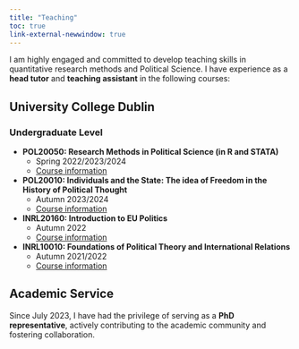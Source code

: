 ```yaml
---
title: "Teaching"
toc: true 
link-external-newwindow: true
---
```

    
I am highly engaged and committed to develop teaching skills in quantitative research methods and Political Science. I have experience as a **head tutor** and **teaching assistant** in the following courses:


## University College Dublin 

### Undergraduate Level

- **POL20050: Research Methods in Political Science (in R and STATA)**
    - Spring 2022/2023/2024 
    - [Course information](https://hub.ucd.ie/usis/!W_HU_MENU.P_PUBLISH?p_tag=MODULE&MODULE=POL20050) 
 
 

- **POL20010: Individuals and the State: The idea of Freedom in the History of Political Thought**
    - Autumn 2023/2024 
    - [Course information](https://hub.ucd.ie/usis/!W_HU_MENU.P_PUBLISH?p_tag=MODULE&MODULE=POL20010)



- **INRL20160: Introduction to EU Politics**
    - Autumn 2022 
    - [Course information](https://hub.ucd.ie/usis/!W_HU_MENU.P_PUBLISH?p_tag=MODULE&MODULE=INRL20160)
 
 

- **INRL10010: Foundations of Political Theory and International Relations**
    - Autumn 2021/2022 
    - [Course information](https://hub.ucd.ie/usis/!W_HU_MENU.P_PUBLISH?p_tag=MODULE&MODULE=INRL10010) 

## Academic Service 

Since July 2023, I have had the privilege of serving as a **PhD representative**, actively contributing to the academic community and fostering collaboration. 

<!--
Add separation here between body and footer
-->